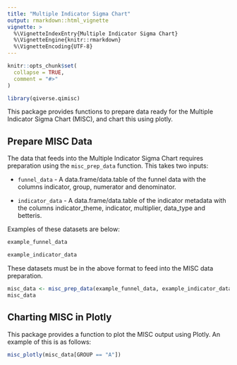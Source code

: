 ```yaml
---
title: "Multiple Indicator Sigma Chart"
output: rmarkdown::html_vignette
vignette: >
  %\VignetteIndexEntry{Multiple Indicator Sigma Chart}
  %\VignetteEngine{knitr::rmarkdown}
  %\VignetteEncoding{UTF-8}
---
```


```r
knitr::opts_chunk$set(
  collapse = TRUE,
  comment = "#>"
)
```

```r
library(qiverse.qimisc)
```

This package provides functions to prepare data ready for the Multiple Indicator Sigma Chart (MISC), and chart this using plotly.

## Prepare MISC Data

The data that feeds into the Multiple Indicator Sigma Chart requires preparation using the `misc_prep_data` function. This takes two inputs:

-   `funnel_data` - A data.frame/data.table of the funnel data with the columns indicator, group, numerator and denominator.

-   `indicator_data` - A data.frame/data.table of the indicator metadata with the columns indicator_theme, indicator, multiplier, data_type and betteris.

Examples of these datasets are below:

```r
example_funnel_data
```

```r
example_indicator_data
```

These datasets must be in the above format to feed into the MISC data preparation.

```r
misc_data <- misc_prep_data(example_funnel_data, example_indicator_data)
misc_data
```

## Charting MISC in Plotly

This package provides a function to plot the MISC output using Plotly. An example of this is as follows:

```r
misc_plotly(misc_data[GROUP == "A"])
```
